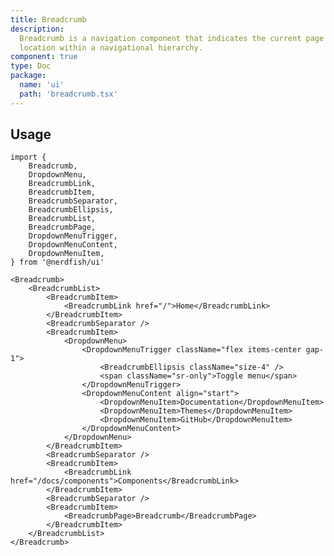 ```yaml
---
title: Breadcrumb
description:
  Breadcrumb is a navigation component that indicates the current page's
  location within a navigational hierarchy.
component: true
type: Doc
package:
  name: 'ui'
  path: 'breadcrumb.tsx'
---
```


<ComponentExample src="/src/examples/breadcrumb/demo.tsx">
	<BreadcrumbDemo />
</ComponentExample>

## Usage

```tsx
import {
	Breadcrumb,
	DropdownMenu,
	BreadcrumbLink,
	BreadcrumbItem,
	BreadcrumbSeparator,
	BreadcrumbEllipsis,
	BreadcrumbList,
	BreadcrumbPage,
	DropdownMenuTrigger,
	DropdownMenuContent,
	DropdownMenuItem,
} from '@nerdfish/ui'
```

```tsx
<Breadcrumb>
	<BreadcrumbList>
		<BreadcrumbItem>
			<BreadcrumbLink href="/">Home</BreadcrumbLink>
		</BreadcrumbItem>
		<BreadcrumbSeparator />
		<BreadcrumbItem>
			<DropdownMenu>
				<DropdownMenuTrigger className="flex items-center gap-1">
					<BreadcrumbEllipsis className="size-4" />
					<span className="sr-only">Toggle menu</span>
				</DropdownMenuTrigger>
				<DropdownMenuContent align="start">
					<DropdownMenuItem>Documentation</DropdownMenuItem>
					<DropdownMenuItem>Themes</DropdownMenuItem>
					<DropdownMenuItem>GitHub</DropdownMenuItem>
				</DropdownMenuContent>
			</DropdownMenu>
		</BreadcrumbItem>
		<BreadcrumbSeparator />
		<BreadcrumbItem>
			<BreadcrumbLink href="/docs/components">Components</BreadcrumbLink>
		</BreadcrumbItem>
		<BreadcrumbSeparator />
		<BreadcrumbItem>
			<BreadcrumbPage>Breadcrumb</BreadcrumbPage>
		</BreadcrumbItem>
	</BreadcrumbList>
</Breadcrumb>
```
